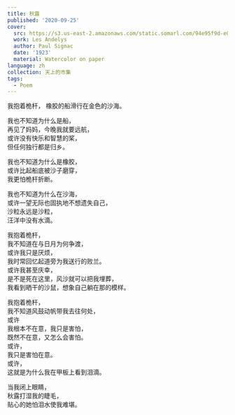 ---
title: 秋露
published: '2020-09-25'
cover:
  src: https://s3.us-east-2.amazonaws.com/static.somarl.com/94e95f9d-e076-4f16-8cc5-9af4279571e5/Paul%20Signac-Les%20Andelys.jpg
  work: Les Andelys
  author: Paul Signac
  date: '1923'
  material: Watercolor on paper
language: zh
collection: 天上的市集
tags:
  - Poem
---

<section className="flex-center">
<section>
我抱着桅杆，  
橡胶的船滑行在金色的沙海。

我也不知道为什么是船，  
再见了妈妈，今晚我就要远航，  
或许没有快乐和智慧的桨，  
但任何独行都是归乡。

我也不知道为什么是橡胶，  
或许比起船底被沙子磨穿，  
我更怕桅杆折断。

我也不知道为什么在沙海，  
或许一望无际也固执地不想遗失自己，  
沙粒永远是沙粒，  
汪洋中没有水滴。

我抱着桅杆，  
我不知道在与日月为何争渡，  
或许我只是厌烦，  
我时常回忆起道旁为我送行的败兰。  
或许我甚至庆幸，  
是不是死在这里，风沙就可以把我埋葬，  
我看到晒干的沙鼠，想象自己躺在那的模样。

我抱着桅杆，  
我不知道风鼓动帆带我去往何处，  
或许  
我根本不在意，我只是害怕，  
既然不在意，又怎么会害怕。  
或许，  
我只是害怕在意。  
或许，  
这就是为什么我在甲板上看到泪滴。

当我闭上眼睛，  
秋露打湿我的睫毛，  
贴心的她怕泪水使我难堪。

</section>
</section>
